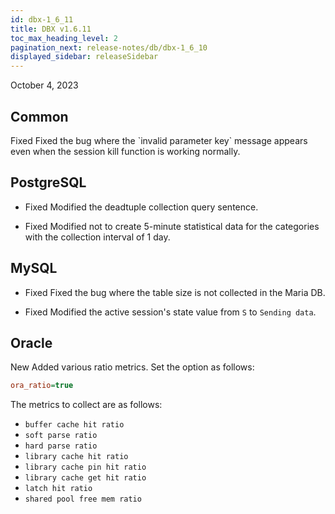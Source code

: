 ```yaml
---
id: dbx-1_6_11
title: DBX v1.6.11
toc_max_heading_level: 2
pagination_next: release-notes/db/dbx-1_6_10
displayed_sidebar: releaseSidebar
---
```


October 4, 2023

## Common

<p><Status>Fixed</Status> Fixed the bug where the `invalid parameter key` message appears even when the session kill function is working normally.</p>

## PostgreSQL

- <Status>Fixed</Status> Modified the deadtuple collection query sentence.

- <Status>Fixed</Status> Modified not to create 5-minute statistical data for the categories with the collection interval of 1 day.

## MySQL

- <Status>Fixed</Status> Fixed the bug where the table size is not collected in the Maria DB.

- <Status>Fixed</Status> Modified the active session's state value from <code>S</code> to <code>Sending data</code>.

## Oracle

<p><Status>New</Status> Added various ratio metrics. Set the option as follows:</p>

```ini title='whatap.conf'
ora_ratio=true
```

The metrics to collect are as follows:

- `buffer cache hit ratio`
- `soft parse ratio`
- `hard parse ratio`
- `library cache hit ratio`
- `library cache pin hit ratio`
- `library cache get hit ratio`
- `latch hit ratio`
- `shared pool free mem ratio`
